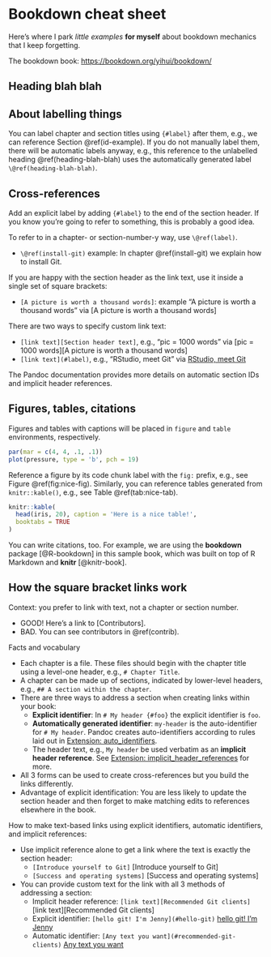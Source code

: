 # Bookdown cheat sheet

Here's where I park _little_ *examples* **for myself** about bookdown mechanics that I keep forgetting.

The bookdown book: <https://bookdown.org/yihui/bookdown/>

## Heading blah blah

## About labelling things {#id-example}

You can label chapter and section titles using `{#label}` after them, e.g., we can reference Section \@ref(id-example). If you do not manually label them, there will be automatic labels anyway, e.g., this reference to the unlabelled heading \@ref(heading-blah-blah) uses the automatically generated label `\@ref(heading-blah-blah)`.

## Cross-references

Add an explicit label by adding `{#label}` to the end of the section header. If you know you're going to refer to something, this is probably a good idea.

To refer to in a chapter- or section-number-y way, use `\@ref(label)`.

  * `\@ref(install-git)` example: In chapter \@ref(install-git) we explain how to install Git.

If you are happy with the section header as the link text, use it inside a single set of square brackets:

  * `[A picture is worth a thousand words]`: example "A picture is worth a thousand words" via [A picture is worth a thousand words]

There are two ways to specify custom link text:

  * `[link text][Section header text]`, e.g., "pic = 1000 words" via [pic = 1000 words][A picture is worth a thousand words]
  * `[link text](#label)`, e.g., "RStudio, meet Git" via [RStudio, meet Git](#rstudio-see-git)
  
The Pandoc documentation provides more details on automatic section IDs and implicit header references.

## Figures, tables, citations

Figures and tables with captions will be placed in `figure` and `table` environments, respectively.

```r
par(mar = c(4, 4, .1, .1))
plot(pressure, type = 'b', pch = 19)
```

Reference a figure by its code chunk label with the `fig:` prefix, e.g., see Figure \@ref(fig:nice-fig). Similarly, you can reference tables generated from `knitr::kable()`, e.g., see Table \@ref(tab:nice-tab).

```r
knitr::kable(
  head(iris, 20), caption = 'Here is a nice table!',
  booktabs = TRUE
)
```

You can write citations, too. For example, we are using the **bookdown** package [@R-bookdown] in this sample book, which was built on top of R Markdown and **knitr** [@knitr-book].

## How the square bracket links work

Context: you prefer to link with text, not a chapter or section number.

  * GOOD! Here's a link to [Contributors].
  * BAD. You can see contributors in \@ref(contrib).

Facts and vocabulary

  * Each chapter is a file. These files should begin with the chapter title using a level-one header, e.g., `# Chapter Title`.
  * A chapter can be made up of sections, indicated by lower-level headers, e.g., `## A section within the chapter`.
  * There are three ways to address a section when creating links within your book:
    - **Explicit identifier**: In `# My header {#foo}` the explicit identifier is `foo`.
    - **Automatically generated identifier**: `my-header` is the auto-identifier for `# My header`. Pandoc creates auto-identifiers according to rules laid out in [Extension: auto_identifiers](http://pandoc.org/README.html#extension-auto_identifiers).
    - The header text, e.g., `My header` be used verbatim as an **implicit header reference**. See [Extension: implicit_header_references](http://pandoc.org/README.html#extension-implicit_header_references) for more.
  * All 3 forms can be used to create cross-references but you build the links differently.
  * Advantage of explicit identification: You are less likely to update the section header and then forget to make matching edits to references elsewhere in the book.

How to make text-based links using explicit identifiers, automatic identifiers, and implicit references:

  * Use implicit reference alone to get a link where the text is exactly the section header:
    - `[Introduce yourself to Git]` [Introduce yourself to Git]
    - `[Success and operating systems]` [Success and operating systems]
  * You can provide custom text for the link with all 3 methods of addressing a section:
    - Implicit header reference: `[link text][Recommended Git clients]` [link text][Recommended Git clients]    
    - Explicit identifier: `[hello git! I'm Jenny](#hello-git)` [hello git! I'm Jenny](#hello-git)
    - Automatic identifier: `[Any text you want](#recommended-git-clients)` [Any text you want](#recommended-git-clients)
